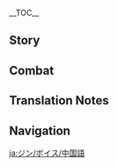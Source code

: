 {{CharacterTabs}}
{{LanguageTabs}}

__TOC__
==Story==
{{VO/Story
|character           = Jean
|language            = zh
|language_s          = zh
|language_t          = zh-tw
|name_s              = 琴
|name_t              = 琴

|vo_01_01_title_s    = 初次见面…
|vo_01_01_title_t    = 初次見面…
|vo_01_01_subtitle   = Hello
|vo_01_01_file       = VO_{language}{character} Hello.ogg
|vo_01_01_tx_s       = 「蒲公英骑士」，琴，申请入队。从今往后，我的荣誉与忠诚将与你同在！
|vo_01_01_tx_t       = 「蒲公英騎士」，琴，申請入隊。從今往後，我的榮譽與忠誠將與{{MC|你|妳}}同在！
|vo_01_01_rm         = "Pǔgōngyīng Qíshí", Qín, shēnqǐng rùduì. Cóngjīn wǎnghòu, wǒ de róngyù yǔ zhōngchéng jiāng yǔ nǐ tǒngzài!
|vo_02_01_title_s    = 闲聊・行动
|vo_02_01_title_t    = 閒聊・行動
|vo_02_01_subtitle   = Chat: Operation
|vo_02_01_file       = VO_{language}{character} Chat - Operation.ogg
|vo_02_01_tx_s       = 行动起来吧，我们不该在这里停留。
|vo_02_01_tx_t       = 行動起來吧，我們不該在這裡停留。
|vo_02_01_rm         = Xíngdòng qǐlái ba, wǒmen bùgāi zài zhèlǐ tíngliú.
|vo_02_02_title_s    = 闲聊・骑士团
|vo_02_02_title_t    = 閒聊・騎士團
|vo_02_02_subtitle   = Chat: Knights of Favonius
|vo_02_02_file       = VO_{language}{character} Chat - Knights of Favonius.ogg
|vo_02_02_tx_s       = 骑士团的大家…有没有认真工作呢？
|vo_02_02_tx_t       = 騎士團的大家…有沒有認真工作呢？
|vo_02_02_rm         = Qíshì-tuán de dàjiā... yǒuméiyǒu rènzhēn gōngzuò ne?
|vo_02_03_title_s    = 闲聊・目标
|vo_02_03_title_t    = 閒聊・目標
|vo_02_03_subtitle   = Chat: Target
|vo_02_03_file       = VO_{language}{character} Chat - Target.ogg
|vo_02_03_tx_s       = 走吧，前往下一个目标！
|vo_02_03_tx_t       = 走吧，前往下一個目標！
|vo_02_03_rm         = Zǒu ba, qiánwǎng xiàyīgè mùbiāo!
|vo_03_01_title_s    = 下雨的时候…
|vo_03_01_title_t    = 下雨的時候…
|vo_03_01_subtitle   = When It Rains
|vo_03_01_file       = VO_{language}{character} When It Rains.ogg
|vo_03_01_tx_s       = 下雨也无法阻挡我的脚步。
|vo_03_01_tx_t       = 下雨也無法阻擋我的腳步。
|vo_03_01_rm         = Xiàyǔ yě wúfǎ zǔdǎng wǒ de jiǎobù.
|vo_03_02_title_s    = 雨过天晴…
|vo_03_02_title_t    = 雨過天晴…
|vo_03_02_subtitle   = After the Rain
|vo_03_02_file       = VO_{language}{character} After the Rain.ogg
|vo_03_02_tx_s       = 这样的天气，正适合行动。
|vo_03_02_tx_t       = 這樣的天氣，正適合行動。
|vo_03_02_rm         = Zhèyàng de tiānqì, zhèng shìhé xíngdòng.
|vo_03_03_title_s    = 下雪的时候…
|vo_03_03_title_t    = 下雪的時候…
|vo_03_03_subtitle   = When It Snows
|vo_03_03_file       = VO_{language}{character} When It Snows.ogg
|vo_03_03_tx_s       = 下雪了，要注意战靴的保养啊。
|vo_03_03_tx_t       = 下雪了，要注意戰靴的保養啊。
|vo_03_03_rm         = Xiàxuěle, yào zhùyì zhànxuē de bǎoyǎng a.
|vo_03_04_title_s    = 起风的时候…
|vo_03_04_title_t    = 起風的時候…
|vo_03_04_subtitle   = When It's Windy
|vo_03_04_file       = VO_{language}{character} When It's Windy.ogg
|vo_03_04_tx_s       = 舒适的天气。
|vo_03_04_tx_t       = 舒適的天氣。
|vo_03_04_rm         = Shūshì de tiānqì.
|vo_03_05_title_s    = 刮大风了…
|vo_03_05_title_t    = 颳大風了…
|vo_03_05_subtitle   = When the Wind Is Blowing
|vo_03_05_file       = VO_{language}{character} When the Wind Is Blowing.ogg
|vo_03_05_tx_s       = 传说，那天也刮着罕见的大风…
|vo_03_05_tx_t       = 傳說，那天也颳著罕見的大風…
|vo_03_05_rm         = Chuánshuō, nàtiān yě guāzhe hǎnjiàn de dàfēng...
|vo_04_01_title_s    = 早上好…
|vo_04_01_title_t    = 早安…
|vo_04_01_subtitle   = Good Morning
|vo_04_01_file       = VO_{language}{character} Good Morning.ogg
|vo_04_01_tx_s       = 「一日之计在于晨」，今天也请加油。
|vo_04_01_tx_t       = 「一日之計在於晨」，今天也請加油。
|vo_04_01_rm         = "Yīrìzhījì zài yú chén", jīntiān yě qǐng jiāyóu.
|vo_04_02_title_s    = 中午好…
|vo_04_02_title_t    = 午安…
|vo_04_02_subtitle   = Good Afternoon
|vo_04_02_file       = VO_{language}{character} Good Afternoon.ogg
|vo_04_02_tx_s       = 好，现在开始处理任务吧。
|vo_04_02_tx_t       = 好，現在開始處理任務吧。
|vo_04_02_rm         = Hǎo, xiànzài kāishǐ chǔlǐ rènwù ba.
|vo_04_03_title_s    = 晚上好…
|vo_04_03_title_t    = 晚上好…
|vo_04_03_subtitle   = Good Evening
|vo_04_03_file       = VO_{language}{character} Good Evening.ogg
|vo_04_03_tx_s       = 看样子，差不多已经对咖啡免疫了。如果有什么替代品的话…问问丽莎好了。
|vo_04_03_tx_t       = 看樣子，差不多已經對咖啡免疫了。如果有什麼替代品的話…問問麗莎好了。
|vo_04_03_rm         = Kàn yàngzi, chàbùduō yǐjīng duì kāfēi miǎnyìle. Rúguǒ yǒu shénme tìdàipǐn dehuà... Wènwèn Lìshā hǎole.
|vo_04_04_title_s    = 晚安…
|vo_04_04_title_t    = 晚安…
|vo_04_04_subtitle   = Good Night
|vo_04_04_file       = VO_{language}{character} Good Night.ogg
|vo_04_04_tx_s       = 今日的修炼就到此为止，做得很棒，辛苦你了。
|vo_04_04_tx_t       = 今日的修煉就到此為止，做得很棒，辛苦{{MC|你|妳}}了。
|vo_04_04_rm         = Jīnrì de xiūliàn jiù dàocǐwéizhǐ, zuò de hěnbàng, xīnkǔ nǐle.
|vo_05_01_title_s    = 关于琴自己…
|vo_05_01_title_t    = 關於琴自己…
|vo_05_01_subtitle   = About {character}
|vo_05_01_file       = VO_{language}{character} About {character}.ogg
|vo_05_01_tx_s       = 今天为了保护民众，把五座遗迹守卫斩成了碎片。唉，我还需要继续磨练自己…这么珍贵的文化遗产，下次应该尝试空手制服…
|vo_05_01_tx_t       = 今天為了保護民眾，把五座遺蹟守衛斬成了碎片。唉，我還需要繼續磨練自己…這麼珍貴的文化遺產，下次應該嘗試空手制伏…
|vo_05_01_rm_s       = Jīntiān wèile bǎohù mínzhòng, bǎ wǔ zuò Yíjì Shǒuwèi zhǎnchéngle suìpiàn. Ai, wǒ hái xūyào jìxù móliàn zìjǐ... Zhème zhēnguì de wénhuà yíchǎn, xiàcì yīnggāi chángshì kōngshǒu zhìfú...
|vo_05_01_rm_t       = Jīntiān wèile bǎohù mínzhòng, bǎ wǔ zuò Yíjī Shǒuwèi zhǎnchéngle suìpiàn. Ai, wǒ hái xūyào jìxù móliàn zìjǐ... Zhème zhēnguì de wénhuà yíchǎn, xiàcì yīnggāi chángshì kōngshǒu zhìfú...
|vo_06_01_title_s    = 关于我们・信条
|vo_06_01_title_t    = 關於我們・信條
|vo_06_01_subtitle   = About Us: Creed
|vo_06_01_file       = VO_{language}{character} About Us - Creed.ogg
|vo_06_01_tx_s       = 我会全力帮助你，当然，如果你的方向偏离了正义，我也会毫不犹豫地指出。
|vo_06_01_tx_t       = 我會全力幫助{{MC|你|妳}}，當然，如果{{MC|你|妳}}的方向偏離了正義，我也會毫不猶豫地指出。
|vo_06_01_rm         = Wǒ huì quánlì bāngzhù nǐ, dāngrán, rúguǒ nǐ de fāngxiàng piānlíle zhèngyì, wǒ yě huì háobù yóuyù de zhǐchū.
|vo_06_02_title_s    = 关于我们・誓言
|vo_06_02_title_t    = 關於我們・誓言
|vo_06_02_subtitle   = About Us: Oath
|vo_06_02_friendship = 6
|vo_06_02_file       = VO_{language}{character} About Us - Oath.ogg
|vo_06_02_tx_s       = 我以此剑起誓，必将胜利献给你。
|vo_06_02_tx_t       = 我以此劍起誓，必將勝利獻給{{MC|你|妳}}。
|vo_06_02_rm         = Wǒ yǐ cǐjiàn qǐshì, bìjiāng shènglì xiàn'gěi nǐ.
|vo_06_03_title_s    = 关于我们・任务
|vo_06_03_title_t    = 關於我們・任務
|vo_06_03_subtitle   = About Us: Quest
|vo_06_03_friendship = 6
|vo_06_03_file       = VO_{language}{character} About Us - Quest.ogg
|vo_06_03_tx_s       = 任务可是不会自动完成的，但适当放松一下也好。今天就破例午休几分钟吧。
|vo_06_03_tx_t       = 任務可是不會自動完成的，但適當放鬆一下也好。今天就破例午休幾分鐘吧。
|vo_06_03_rm         = Rènwù kěshì bùhuì zìdòng wánchéng de, dàn shìdàng fàngsōng yīxià yě hǎo. Jīntiān jiù pòlì wǔxiū jǐ fēnzhōng ba.
|vo_07_01_title_s    = 关于「神之眼」…
|vo_07_01_title_t    = 關於「神之眼」…
|vo_07_01_subtitle   = About the [[Vision]]
|vo_07_01_friendship = 4
|vo_07_01_file       = VO_{language}{character} About the Vision.ogg
|vo_07_01_tx_s       = 「永护蒙德」是古恩希尔德家族的家训。每当驱动「神之眼」，我都会想起母亲、还有蒙德民众的期盼。为蒙德而战，为自由而战&mdash;&mdash;我，在所不辞。
|vo_07_01_tx_t       = 「永護蒙德」是古恩希爾德家族的家訓。每當驅動「神之眼」，我都會想起母親、還有蒙德民眾的期盼。為蒙德而戰，為自由而戰&mdash;&mdash;我，在所不辭。
|vo_07_01_rm_s       = "Yǒnghù Méngdé" shì Gǔ'ēnxī'ěrdé Jiāzú de jiāxùn. Měi dāng qūdòng "Shénzhīyǎn", wǒ dōuhuì xiǎngqǐ mǔqīn, háiyǒu Méngdé mínzhòng de qīpàn. Wèi Méngdé ér zhàn, wèi zìyóu ér zhàn{{lmdash}} Wǒ, zàisuǒbùcí.
|vo_07_01_rm_t       = "Yǒnghù Méngdé" shì Gǔ'ēnxī'ěrdé Jiāzú de jiāxùn. Měi dāng qūdòng "Shénzhīyǎn", wǒ dōuhuì xiǎngqǐ mǔqīn, háiyǒu Méngdé mínzhòng de qípàn. Wèi Méngdé ér zhàn, wèi zìyóu ér zhàn{{lmdash}} Wǒ, zàisuǒbùcí.
|vo_07_02_title_s    = 有什么想要分享…
|vo_07_02_title_t    = 有什麼想要分享…
|vo_07_02_subtitle   = Something to Share
|vo_07_02_file       = VO_{language}{character} Something to Share.ogg
|vo_07_02_tx_s       = 我谨代表西风骑士团，向你为蒙德所做的一切致以谢意。还请你劳逸结合，量力而…怎么了，你突然笑了起来，我说了什么奇怪的话吗？
|vo_07_02_tx_t       = 我謹代表西風騎士團，向{{MC|你|妳}}為蒙德所做的一切致以謝意。還請{{MC|你|妳}}勞逸結合，量力而…怎麼了，{{MC|你|妳}}突然笑了起來，我說了什麼奇怪的話嗎？
|vo_07_02_rm_s       = Wǒ jǐn dàibiǎo Xīfēng Qíshì-tuán, xiàng nǐ wèi Méngdé suǒzuò de yīqiè zhìyǐ xièyì. Hái qǐng nǐ láoyì jiéhé, liànglì ér... Zěnmele, nǐ tūrán xiàole qǐlái, wǒ shuōle shénme qíguài dehuà ma?
|vo_07_02_rm_t       = Wǒ jǐn dàibiǎo Xīfēng Qíshì-tuán, xiàng nǐ wèi Méngdé suǒzuò de yīqiè zhìyǐ xièyì. Hái qǐng nǐ láoyì jiéhé, liànglì ér... Zěnmele, nǐ túrán xiàole qǐlái, wǒ shuōle shénme qíguài dehuà ma?
|vo_07_03_title_s    = 感兴趣的见闻…
|vo_07_03_title_t    = 感興趣的見聞…
|vo_07_03_subtitle   = Interesting Things
|vo_07_03_file       = VO_{language}{character} Interesting Things.ogg
|vo_07_03_tx_s       = 「蒲公英，蒲公英，跟风一起，到远方去吧。」…它乘上风，说不定连天空岛都能飞到呢。
|vo_07_03_tx_t       = 「蒲公英，蒲公英，跟風一起，到遠方去吧。」…它乘上風，說不定連天空島都能飛到呢。
|vo_07_03_rm         = "Púgōngyīng, púgōngyīng, gēnfēng yīqǐ, dào yuǎnfāng qù ba." ...Tā chéng shàngfēng, shuōbudìng lián Tiānkōng-dǎo dōu néng fēidào ne.
|vo_08_01_title_s    = 关于芭芭拉…
|vo_08_01_title_t    = 關於芭芭拉…
|vo_08_01_subtitle   = About [[Barbara]]
|vo_08_01_friendship = 4
|vo_08_01_file       = VO_{language}{character} About Barbara.ogg
|vo_08_01_tx_s       = 芭芭拉非常努力，只不过有时过于勉强自己…嗯？问我为什么了解得这么清楚？因为西风教会也归属骑士团管辖。
|vo_08_01_tx_t       = 芭芭拉非常努力，只不過有時過於勉強自己…嗯？問我為什麼瞭解得這麼清楚？因為西風教會也歸屬騎士團管轄。
|vo_08_01_rm         = Bābālā fēicháng nǔlì, zhǐbùguò yǒushí guòyú miǎnqiáng zìjǐ... Ǹg? Wèn wǒ wèishénme liǎojiě dé zhème qīngchǔ? Yīnwèi Xīfēng Jiàohuì yě guīshǔ Qíshì-tuán guǎnxiá.
|vo_08_02_title_s    = 关于丽莎…
|vo_08_02_title_t    = 關於麗莎…
|vo_08_02_subtitle   = About [[Lisa]]
|vo_08_02_friendship = 4
|vo_08_02_file       = VO_{language}{character} About Lisa.ogg
|vo_08_02_tx_s       = 丽莎，有她在的话，我会安心很多。
|vo_08_02_tx_t       = 麗莎，有她在的話，我會安心很多。
|vo_08_02_rm         = Lìshā, yǒu tā zài dehuà, wǒ huì ānxīn hěnduō.
|vo_08_03_title_s    = 关于安柏…
|vo_08_03_title_t    = 關於安柏…
|vo_08_03_subtitle   = About [[Amber]]
|vo_08_03_friendship = 4
|vo_08_03_file       = VO_{language}{character} About Amber.ogg
|vo_08_03_tx_s       = 安柏这段时间确实有所成长。希望有朝一日，她的事迹也会被吟游诗人传颂。
|vo_08_03_tx_t       = 安柏這段時間確實有所成長。希望有朝一日，她的事蹟也會被吟遊詩人傳頌。
|vo_08_03_rm_s       = Ānbó zhèduàn shíjiān quèshí yǒusuǒ chéngzhǎng. Xīwàng yǒuzhāoyīrì, tā de shìjì yě huì bèi yínyóu-shīrén chuánsòng.
|vo_08_03_rm_t       = Ānbó zhèduàn shíjiān quèshí yǒusuǒ chéngzhǎng. Xīwàng yǒuzhāoyīrì, tā de shìjī yě huì bèi yínyóu-shīrén chuánsòng.
|vo_08_04_title_s    = 关于凯亚…
|vo_08_04_title_t    = 關於凱亞…
|vo_08_04_subtitle   = About [[Kaeya]]
|vo_08_04_friendship = 4
|vo_08_04_file       = VO_{language}{character} About Kaeya.ogg
|vo_08_04_tx_s       = 是吗…凯亚也向你提出建言了啊。他是一名优秀的西风骑士，这点毋庸置疑。
|vo_08_04_tx_t       = 是嗎…凱亞也向{{MC|你|妳}}提出建言了啊。他是一名優秀的西風騎士，這點毋庸置疑。
|vo_08_04_rm         = Shì ma... Kǎiyà yě xiàng nǐ tíchū jiànyánle a. Tā shì yīmíng yōuxiù de Xīfēng Qíshì, zhèdiǎn wúyōng zhìyí.
|vo_08_05_title_s    = 关于可莉…
|vo_08_05_title_t    = 關於可莉…
|vo_08_05_subtitle   = About [[Klee]]
|vo_08_05_friendship = 4
|vo_08_05_file       = VO_{language}{character} About Klee.ogg
|vo_08_05_tx_s       = 虽说玩乐是孩子的天性，但可莉中意的玩具却都是些危险品。让人难以放心。
|vo_08_05_tx_t       = 雖說玩樂是孩子的天性，但可莉中意的玩具卻都是些危險品。讓人難以放心。
|vo_08_05_rm_s       = Suīshuō wánlè shì háizi de tiānxìng, dàn Kělì zhòngyì de wánjù dōushì xiē wēixiánpǐn, ràng rén nányǐ fàngxīn.
|vo_08_05_rm_t       = Suīshuō wánlè shì háizi de tiānxìng, dàn Kělì zhòngyì de wánjù dōushì xiē wéixiánpǐn, ràng rén nányǐ fàngxīn.
|vo_08_06_title_s    = 关于阿贝多…
|vo_08_06_title_t    = 關於阿貝多…
|vo_08_06_subtitle   = About [[Albedo]]
|vo_08_06_friendship = 4
|vo_08_06_file       = VO_{language}{character} About Albedo.ogg
|vo_08_06_tx_s       = 「天才」这种名词，或许正是为了阿贝多这样的人准备的吧。
|vo_08_06_tx_t       = 「天才」這種名詞，或許正是為了阿貝多這樣的人準備的吧。
|vo_08_06_rm         = "Tiāncái" zhè zhǒng míngcí, huòxǔ zhèngshì wèile Ābèiduō zhèyàng de rén zhǔnbèi de ba.
|vo_08_07_title_s    = 关于法尔伽…
|vo_08_07_title_t    = 關於法爾伽…
|vo_08_07_subtitle   = About [[Varka]]
|vo_08_07_friendship = 4
|vo_08_07_file       = VO_{language}{character} About Varka.ogg
|vo_08_07_tx_s       = 法尔伽大团长，他是西风骑士团的当代传奇。等到他凯旋归来的那一天，就请你亲自和他交谈吧。相信你也能从中受益。
|vo_08_07_tx_t       = 法爾伽大團長，他是西風騎士團的當代傳奇。等到他凱旋歸來的那一天，就請{{MC|你|妳}}親自和他交談吧。相信{{MC|你|妳}}也能從中受益。
|vo_08_07_rm_s       = Fǎ'ěrjiā Dà-tuánzhǎng, tā shì Xīfēng Qíshì-tuán de dāngdài chuánqí. Děngdào tā kǎixuán guīlái de nàyītiān, jiù qǐngnǐ qīnzì hé tā jiāotán ba. Xiāngxìn nǐ yě néng cóngzhōng shòuyì.
|vo_08_07_rm_t       = Fǎ'ěrjiā Dà-tuánzhǎng, tā shì Xīfēng Qíshì-tuán de dāngdài chuánqí. Děngdào tā kǎixuán guīlái de nàyītiān, jiù qǐngnǐ qīnzì hàn tā jiāotán ba. Xiāngxìn nǐ yě néng cóngzhōng shòuyì.
|vo_08_08_title_s    = 关于诺艾尔…
|vo_08_08_title_t    = 關於諾艾爾…
|vo_08_08_subtitle   = About [[Noelle]]
|vo_08_08_friendship = 4
|vo_08_08_file       = VO_{language}{character} About Noelle.ogg
|vo_08_08_tx_s       = 诺艾尔，嗯…那个努力想要成为西风骑士的少女。她的内心仍有软弱之处，现在这个阶段，也许还不适合让她接触外界的凶险。
|vo_08_08_tx_t       = 諾艾爾，嗯…那個努力想要成為西風騎士的少女。她的內心仍有軟弱之處，現在這個階段，也許還不適合讓她接觸外界的兇險。
|vo_08_08_rm         = Nuò'ài'ěr, ǹg... Nàge nǔlì xiǎngyào chéngwéi Xīfēng Qíshì de shàonǚ. Tā de nèixīn réng yǒu ruǎnruò zhī chù, xiànzài zhège jiēduàn, yěxǔ hái bù shìhé ràng tā jiēchù wàijiè de xiōngxiǎn.
|vo_08_09_title_s    = 关于罗莎莉亚…
|vo_08_09_title_t    = 關於蘿莎莉亞…
|vo_08_09_subtitle   = About [[Rosaria]]
|vo_08_09_friendship = 4
|vo_08_09_file       = VO_{language}{character} About Rosaria.ogg
|vo_08_09_tx_s       = 罗莎莉亚修女总是把「麻烦」挂在嘴边，实际却十分称职。上次我和她说「如果觉得麻烦也可以找我帮忙」，她却回答「这样更麻烦」。嗯…我果然还有很多欠缺啊。
|vo_08_09_tx_t       = 蘿莎莉亞修女總是把「麻煩」掛在嘴邊，實際卻十分稱職。上次我和她說「如果覺得麻煩也可以找我幫忙」，她卻回答「這樣更麻煩」。嗯…我果然還有很多欠缺啊。
|vo_08_09_rm_s       = Luōshālìyà-xiūnǚ zǒng shì bǎ "máfan" guà zài zuǐbiān, shíjì què shífēn chènzhí. Shàngcì wǒ hé tā shuō "Rúguǒ juéde máfan yě kěyǐ zhǎo wǒ bāngmáng", tā què huídá "zhèyàng gèng máfan". Ǹg... Wǒ guǒrán hái yǒu hěnduō qiànquē a.
|vo_08_09_rm_t       = Luōshālìyà-xiūnǚ zǒng shì bǎ "máfan" guà zài zuǐbiān, shíjì què shífēn chèngzhí. Shàngcì wǒ hàn tā shuō "Rúguǒ juéde máfan yě kěyǐ zhǎo wǒ bāngmáng", tā què huídá "zhèyàng gèng máfan". Ǹg... Wǒ guǒrán hái yǒu hěnduō qiànquē a.
|vo_08_10_title_s    = 关于迪卢克・愧欠
|vo_08_10_title_t    = 關於迪盧克・愧歉
|vo_08_10_subtitle   = About [[Diluc]]: Disillusion
|vo_08_10_friendship = 4
|vo_08_10_file       = VO_{language}{character} About Diluc - Disillusion.ogg
|vo_08_10_tx_s       = 迪卢克前辈对骑士团的指摘事出有因，即使心中愧疚也无法改变既定的结果…我只想通过我的努力，让他对骑士团有所改观…嗯，这是我的责任。
|vo_08_10_tx_t       = 迪盧克前輩對騎士團的指摘事出有因，即使心中愧疚也無法改變既定的結果…我只想通過我的努力，讓他對騎士團有所改觀…嗯，這是我的責任。
|vo_08_10_rm         = Dílúkè-qiánbèi duì Qíshì-tuán de zhǐzhāi shìchūyǒuyīn, jíshǐ xīnzhōng kuìjiù yě wúfǎ gǎibiàn jìdìng de jiéguǒ... Wǒ zhǐxiǎng tōngguò wǒ de nǔlì, ràng tā duì Qíshì-tuán yǒu suǒ gǎiguān... Ǹg, zhèshì wǒ de zérèn.
|vo_08_11_title_s    = 关于迪卢克・敬重
|vo_08_11_title_t    = 關於迪盧克・敬重
|vo_08_11_subtitle   = About Diluc: Respect
|vo_08_11_friendship = 4
|vo_08_11_file       = VO_{language}{character} About Diluc - Respect.ogg
|vo_08_11_tx_s       = 迪卢克…是一位非常可敬的前辈。虽然我们选择的道路不同，但这份共通的守护蒙德的心意，我能感受得到。
|vo_08_11_tx_t       = 迪盧克…是一位非常可敬的前輩。雖然我們選擇的道路不同，但這份共通的守護蒙德的心意，我能感受得到。
|vo_08_11_rm         = Dílúkè... shì yīwèi fēicháng kějìng de qiánbèi. Suīrán wǒmen xuǎnzé de dàolù bùtóng, dàn zhè fèn gòngtōng de shǒuhù Méngdé de xīnyì, wǒ néng gǎnshòu dédào.
|vo_08_12_title_s    = 关于砂糖…
|vo_08_12_title_t    = 關於砂糖…
|vo_08_12_subtitle   = About [[Sucrose]]
|vo_08_12_friendship = 4
|vo_08_12_file       = VO_{language}{character} About Sucrose.ogg
|vo_08_12_tx_s       = 作为炼金术士，砂糖也算天赋异禀。况且她的身边还有阿贝多指点，未来应该不用担心。只是…不，没什么，沉浸在自己的世界里，也不算坏事吧。
|vo_08_12_tx_t       = 作為煉金術士，砂糖也算天賦異稟。況且她的身邊還有阿貝多指點，未來應該不用擔心。只是…不，沒什麼，沉浸在自己的世界裡，也不算壞事吧。
|vo_08_12_rm         = Zuòwéi liànjīnshù-shì, Shātáng yě suàn tiānfù yìbǐng. Kuàngqiě tā de shēnbiān hái yǒu Ābèiduō zhǐdiǎn, wèilái yīnggāi bùyòng dānxīn. Zhǐshì... Bù, méishénme, chénjìn zài zìjǐ de shìjiè lǐ, yě bùsuàn huàishì ba.
|vo_08_13_title_s    = 关于优菈…
|vo_08_13_title_t    = 關於優菈…
|vo_08_13_subtitle   = About [[Eula]]
|vo_08_13_friendship = 4
|vo_08_13_file       = VO_{language}{character} About Eula.ogg
|vo_08_13_tx_s       = 优菈？咳…请不要对她的身世耿耿于怀，西风骑士会公正地评价每个人。优菈明辨是非，才华出众，偶尔发表危险言论，也只是她的性格使然。哪怕她总是说要挑战我，我也不介意。
|vo_08_13_tx_t       = 優菈？咳…請不要對她的身世耿耿於懷，西風騎士會公正地評價每個人。優菈明辨是非、才華出眾，偶爾發表危險言論也只是她的性格使然。哪怕她總是說要挑戰我，我也不介意。
|vo_08_13_rm_s       = Yōulā? Kè... Qǐng bùyào duì tā de shēnshì gěnggěngyúhuái, Xīfēng Qíshì huì gōngzhèng de píngjià měigèrén. Yōulā míngbiànshìfēi, cáihuá chūzhòng, ǒu'ěr fābiǎo wéixiǎn yánlùn, yě zhǐshì tā dì xìnggé shǐrán. Nǎpà tā zǒng shì shuō yào tiǎozhàn wǒ, wǒ yě bù jièyì.
|vo_08_13_rm_t       = 
|vo_08_14_title_s    = 关于米卡…
|vo_08_14_title_t    = 關於米卡…
|vo_08_14_friendship = 4
|vo_08_14_subtitle   = About [[Mika]]
|vo_08_14_file       = VO_{language}{character} About Mika.ogg
|vo_08_14_tx_s       = 大团长选中米卡作为远征队的前侦骨干，不仅是出于任务需要，更是看中了他踏实勤恳的品质。从我个人角度而言，我也很荣幸能与这样的同伴共事。
|vo_08_14_tx_t       = 大團長選中米卡作為遠征隊的主要前偵，不僅是出於任務需要，更是看中了他踏實勤懇的品質。從我個人角度而言，我也很榮幸能與這樣的同伴共事。
|vo_08_14_rm         = 
|vo_09_01_title_s    = 想要了解琴・其一
|vo_09_01_title_t    = 想要瞭解琴・其一
|vo_09_01_subtitle   = More About {character}: I
|vo_09_01_file       = VO_{language}{character} More About {character} - 01.ogg
|vo_09_01_tx_s       = 我肩负着西风骑士团的信任，还有蒙德民众的期待。为此，我不能松懈。
|vo_09_01_tx_t       = 我肩負著西風騎士團的信任，還有蒙德民眾的期待。為此，我不能鬆懈。
|vo_09_01_rm_s       = Wǒ jiānfùzhe Xīfēng Qíshì-tuán de xìnrèn, háiyǒu Méngdé mínzhòng de qīdài. Wèicǐ, wǒ bùnéng sōngxiè.
|vo_09_01_rm_t       = Wǒ jiānfùzhe Xīfēng Qíshì-tuán de xìnrèn, háiyǒu Méngdé mínzhòng de qídài. Wèicǐ, wǒ bùnéng sōngxiè.
|vo_09_02_title_s    = 想要了解琴・其二
|vo_09_02_title_t    = 想要瞭解琴・其二
|vo_09_02_subtitle   = More About {character}: II
|vo_09_02_friendship = 3
|vo_09_02_file       = VO_{language}{character} More About {character} - 02.ogg
|vo_09_02_tx_s       = 温妮莎的「蒲公英骑士」之名传承至今，曾经有无数伟大的骑士获授这一荣誉。我不能辱没这个名字。因此，决不能松懈。要成为守护众人的坚盾与利剑。
|vo_09_02_tx_t       = 溫妮莎的「蒲公英騎士」之名傳承至今，曾經有無數偉大的騎士獲授這一榮譽。我不能辱沒這個名字。因此，絕不能鬆懈。要成為守護眾人的堅盾與利劍。
|vo_09_02_rm_s       = Wēnnīshā de "Púgōngyīng Qíshì" zhī míng chuánchéng zhìjīn, céngjīng yǒu wúshù wěidà de Qíshì huòshòu zhè yī róngyù. Wǒ bùnéng rǔmò zhège míngzì. Yīncǐ, jué bùnéng sōngxiè. Yào chéngwéi shǒuhù zhòngrén de jiāndùn yǔ lìjiàn.
|vo_09_02_rm_t       = Wēnníshā de "Púgōngyīng Qíshì" zhī míng chuánchéng zhìjīn, céngjīng yǒu wúshù wěidà de Qíshì huòshòu zhè yī róngyù. Wǒ bùnéng rǔmò zhège míngzì. Yīncǐ, jué bùnéng sōngxiè. Yào chéngwéi shǒuhù zhòngrén de jiāndùn yǔ lìjiàn.
|vo_09_03_title_s    = 想要了解琴・其三
|vo_09_03_title_t    = 想要瞭解琴・其三
|vo_09_03_subtitle   = More About {character}: III
|vo_09_03_friendship = 4
|vo_09_03_file       = VO_{language}{character} More About {character} - 03.ogg
|vo_09_03_tx_s       = 无论是传奇故事还是史书，都只记载了伟大骑士的功绩。难道，他们一次也不曾迷失过吗…？<br>风啊，请指引我前进的道路。
|vo_09_03_tx_t       = 無論是傳奇故事還是史書，都只記載了偉大騎士的功績。難道，他們一次也不曾迷失過嗎…？<br>風啊，請指引我前進的道路。
|vo_09_03_rm_s       = Wúlùn shì chuánqí gùshì háishì shǐshū, dōu zhǐ jìzǎile wěidà Qíshì de gōngjì. Nándào, tāmen yīcì yě bùcéng míshīguò ma...?<br>Fēng a, qǐng zhǐyǐn wǒ qiánjìn de dàolù.
|vo_09_03_rm_t       = Wúlùn shì chuánqí gùshì háishì shǐshū, dōu zhǐ jìzǎile wěidà Qíshì de gōngjī. Nándào, tāmen yīcì yě bùcéng míshīguò ma...?<br>Fēng a, qǐng zhǐyǐn wǒ qiánjìn de dàolù.
|vo_09_04_title_s    = 想要了解琴・其四
|vo_09_04_title_t    = 想要瞭解琴・其四
|vo_09_04_subtitle   = More About {character}: IV
|vo_09_04_friendship = 5
|vo_09_04_file       = VO_{language}{character} More About {character} - 04.ogg
|vo_09_04_tx_s       = 全身心投入工作的时候，烦恼和时间会一并被忘却。「你是最适合做这种事情的人选。」…那个时候，大团长法尔伽就是这样对我说的。
|vo_09_04_tx_t       = 全身心投入工作的時候，煩惱和時間會一併被忘卻。「妳是最適合做這種事情的人選。」…那個時候，大團長法爾伽就是這樣對我說的。
|vo_09_04_rm_s       = Quán shēnxīn tóurù gōngzuò de shíhòu, fánnǎo hé shíjiān huì yībìng bèi wàngquè. "Nǐ shì zuì shìhé zuò zhèzhǒng shìqíng de rénxuǎn." ...Nàge shíhòu, Dà-tuánzháng Fǎ'ěrjiā jiùshì zhèyàng duì wǒ shuō de.
|vo_09_04_rm_t       = Quán shēnxīn tóurù gōngzuò de shíhòu, fánnǎo hàn shíjiān huì yībìng bèi wàngquè. "Nǐ shì zuì shìhé zuò zhèzhǒng shìqíng de rénxuǎn." ...Nàge shíhòu, Dà-tuánzháng Fǎ'ěrjiā jiùshì zhèyàng duì wǒ shuō de.
|vo_09_05_title_s    = 想要了解琴・其五
|vo_09_05_title_t    = 想要瞭解琴・其五
|vo_09_05_subtitle   = More About {character}: V
|vo_09_05_friendship = 6
|vo_09_05_file       = VO_{language}{character} More About {character} - 05.ogg
|vo_09_05_tx_s       = 与你同行时，前进的道路变得无比清晰。就好像，终于有人能依靠，这究竟是…<br>不，一定是我还不够努力。绝对不能松懈，不能辜负西风骑士团和蒙德…但是，谢谢你。
|vo_09_05_tx_t       = 與{{MC|你|妳}}同行時，前進的道路變得無比清晰。就好像，終於有人能依靠，這究竟是…<br>不，一定是我還不夠努力。絕對不能鬆懈，不能辜負西風騎士團和蒙德…但是，謝謝{{MC|你|妳}}。
|vo_09_05_rm_s       = Yǔ nǐ tóngxíng shí, qiánjìn de dàolù biàn dé wúbǐ qīngxī. Jiù hǎoxiàng, zhōngyú yǒurén néng yīkào, zhè jiūjìng shì...<br>Bù, yīdìng shì wǒ hái bùgòu nǔlì. Juéduì bùnéng sōngxiè, bùnéng gūfù Xīfēng Qíshì-tuán hé Méngdé... Dànshì, xièxiè nǐ.
|vo_09_05_rm_t       = Yǔ nǐ tóngxíng shí, qiánjìn de dàolù biàn dé wúbǐ qīngxī. Jiù hǎoxiàng, zhōngyú yǒurén néng yīkào, zhè jiùjìng shì...<br>Bù, yīdìng shì wǒ hái bùgòu nǔlì. Juéduì bùnéng sōngxiè, bùnéng gūfù Xīfēng Qíshì-tuán hàn Méngdé... Dànshì, xièxiè nǐ.
|vo_10_01_title_s    = 琴的爱好…
|vo_10_01_title_t    = 琴的愛好…
|vo_10_01_subtitle   = {character}'s Hobbies
|vo_10_01_file       = VO_{language}{character} Hobbies.ogg
|vo_10_01_tx_s       = 或许可以和你聊聊书上那些英雄传记。嗯，你听说过「坎瑞亚英雄王」的故事吗？
|vo_10_01_tx_t       = 或許可以和{{MC|你|妳}}聊聊書上那些英雄傳記。嗯，{{MC|你|妳}}聽說過「坎瑞亞英雄王」的故事嗎？
|vo_10_01_rm_s       = Huòxǔ kěyǐ hé nǐ liáoliáo shūshàng nàxiē yīngxióng zhuànjì. Ǹg, nǐ tīngshuōguò "Kǎnruìyǎ Yīngxióng Wáng" de gùshì ma?
|vo_10_01_rm_t       = Huòxǔ kěyǐ hàn nǐ liáoliáo shūshàng nàxiē yīngxióng zhuànjì. Ǹg, nǐ tīngshuōguò "Kǎnruìyǎ Yīngxióng Wáng" de gùshì ma?
|vo_10_02_title_s    = 琴的烦恼…
|vo_10_02_title_t    = 琴的煩惱…
|vo_10_02_subtitle   = {character}'s Troubles
|vo_10_02_file       = VO_{language}{character} Troubles.ogg
|vo_10_02_tx_s       = 假如有什么神奇的药剂，喝了就不需要睡觉…嗯，要不明天问问丽莎吧？
|vo_10_02_tx_t       = 假如有什麼神奇的藥劑，喝了就不需要睡覺…嗯，要不明天問問麗莎吧？
|vo_10_02_rm         = Jiǎrú yǒu shénme shénqí de yàojì, hēle jiù bùxūyào shuìjiào... Ǹg, yàobù míngtiān wènwèn Lìshā ba?
|vo_10_03_title_s    = 喜欢的食物…
|vo_10_03_title_t    = 喜歡的食物…
|vo_10_03_subtitle   = Favorite Food
|vo_10_03_file       = VO_{language}{character} Favorite Food.ogg
|vo_10_03_tx_s       = 猫尾酒馆的披萨…很久没吃过了。如果能外送到办公室就好了呢。
|vo_10_03_tx_t       = 貓尾酒館的披薩…很久沒吃過了。如果能外送到辦公室就好了呢。
|vo_10_03_rm         = Māowěi Jiǔguǎn de pīsà... Hěnjiǔ méi chīguòle. Rúguǒ néng wàisòng dào bàngōngshì jiù hǎole ne.
|vo_10_04_title_s    = 讨厌的食物…
|vo_10_04_title_t    = 討厭的食物…
|vo_10_04_subtitle   = Least Favorite Food
|vo_10_04_file       = VO_{language}{character} Least Favorite Food.ogg
|vo_10_04_tx_s       = 优秀的骑士不能挑食。
|vo_10_04_tx_t       = 優秀的騎士不能挑食。
|vo_10_04_rm         = Yōuxiù de Qíshì bùnéng tiāoshí.

<!-- Receiving a Gift -->
|vo_11_01_title_s    = 收到赠礼・其一
|vo_11_01_title_t    = 收到贈禮・其一
|vo_11_01_subtitle   = Receiving a Gift: I
|vo_11_01_file       = VO_{language}{character} Receiving a Gift - 01.ogg
|vo_11_01_tx_s       = 不仅味道好，还兼顾了健康。让你费心了。
|vo_11_01_tx_t       = 不僅味道好，還兼顧了健康。讓{{MC|你|妳}}費心了。
|vo_11_01_rm         = Bùjǐn wèidào hǎo, hái jiān'gù le jiànkāng. Ràng nǐ fèixīnle.
|vo_11_02_title_s    = 收到赠礼・其二
|vo_11_02_title_t    = 收到贈禮・其二
|vo_11_02_subtitle   = Receiving a Gift: II
|vo_11_02_file       = VO_{language}{character} Receiving a Gift - 02.ogg
|vo_11_02_tx_s       = 嗯，精神振奋不少。谢谢你。
|vo_11_02_tx_t       = 嗯，精神振奮不少。謝謝{{MC|你|妳}}。
|vo_11_02_rm         = Ǹg, jīngshén zhènfèn bùshǎo. Xièxiè nǐ.
|vo_11_03_title_s    = 收到赠礼・其三
|vo_11_03_title_t    = 收到贈禮・其三
|vo_11_03_subtitle   = Receiving a Gift: III
|vo_11_03_file       = VO_{language}{character} Receiving a Gift - 03.ogg
|vo_11_03_tx_s       = 呼…总之，辛苦你了。
|vo_11_03_tx_t       = 呼…總之，辛苦{{MC|你|妳}}了。
|vo_11_03_rm         = Hū... Zǒngzhī, xīnkǔ nǐ le.
|vo_12_01_title_s    = 生日…
|vo_12_01_title_t    = 生日…
|vo_12_01_subtitle   = Birthday
|vo_12_01_file       = VO_{language}{character} Birthday.ogg
|vo_12_01_tx_s       = 今天是值得庆祝的日子。要说为何的话，因为这是受风护佑的你，诞生的日子啊。既然是生日，那就好好休息一下吧。<br>咳咳…祝你生日快乐…<br>啊，请原谅我的冒昧。不知这份礼物，是否能令你满意呢？
|vo_12_01_tx_t       = 今天是值得慶祝的日子。要說為何的話，因為這是受風護佑的{{MC|你|妳}}，誕生的日子啊。既然是生日，那就好好休息一下吧。<br>咳咳…祝{{MC|你|妳}}生日快樂…<br>啊，請原諒我的冒昧。不知這份禮物，是否能令{{MC|你|妳}}滿意呢？
|vo_12_01_rm_s       = Jīntiān shì zhídé qìngzhù de rìzi. Yàoshuō wèihé dehuà, yīnwèi zhè shì shòufēng hùyòu de nǐ, dànshēng de rìzi a. Jìrán shì shēngrì, nà jiù hǎohǎo xiūxi yīxià ba.<br>Kèke... Zhù nǐ shēngrì kuàilè...<br>A, qǐng yuánliàng wǒ de màomèi. Bùzhī zhèfèn lǐwù, shìfǒu néng lìng nǐ mǎnyì ne?
|vo_12_01_rm_t       = Jīntiān shì zhídé qìngzhù de rìzi. Yàoshuō wèihé dehuà, yīnwèi zhè shì shòufēng hùyòu de nǐ, dànshēng de rìzi a. Jìrán shì shēngrì, nà jiù hǎohǎo xiūxí yīxià ba.<br>Kèke... Zhù nǐ shēngrì kuàilè...<br>A, qǐng yuánliàng wǒ de màomèi. Bùzhī zhèfèn lǐwù, shìfǒu néng lìng nǐ mǎnyì ne?
|vo_13_01_title_s    = 突破的感受・起
|vo_13_01_title_t    = 突破的感受・起
|vo_13_01_subtitle   = Feelings About Ascension: Intro
|vo_13_01_ascension  = 1
|vo_13_01_file       = VO_{language}{character} Feelings About Ascension - 01.ogg
|vo_13_01_tx_s       = 好，一鼓作气前往下一个目标。
|vo_13_01_tx_t       = 好，一鼓作氣前往下一個目標。
|vo_13_01_rm         = Hǎo, yīgǔzuòqì qiánwǎng xiàyīgè mùbiāo.
|vo_13_02_title_s    = 突破的感受・承
|vo_13_02_title_t    = 突破的感受・承
|vo_13_02_subtitle   = Feelings About Ascension: Building Up
|vo_13_02_ascension  = 2
|vo_13_02_file       = VO_{language}{character} Feelings About Ascension - 02.ogg
|vo_13_02_tx_s       = 只要风不停歇，我就不会停下脚步。
|vo_13_02_tx_t       = 只要風不停歇，我就不會停下腳步。
|vo_13_02_rm         = Zhǐyào fēng bù tíngxiē, wǒ jiù bùhuì tíng xià jiǎobù.
|vo_13_03_title_s    = 突破的感受・转
|vo_13_03_title_t    = 突破的感受・轉
|vo_13_03_subtitle   = Feelings About Ascension: Climax
|vo_13_03_ascension  = 4
|vo_13_03_file       = VO_{language}{character} Feelings About Ascension - 03.ogg
|vo_13_03_tx_s       = 就算暂时获得了平静，也不能掉以轻心。身为代理团长，我必须未雨绸缪。
|vo_13_03_tx_t       = 就算暫時獲得了平靜，也不能掉以輕心。身為代理團長，我必須未雨綢繆。
|vo_13_03_rm_s       = Jiùsuàn zànshí huòdele píngjìng, yě bùnéng diàoyǐqīngxīn. Shēnwèi Dàilǐ Tuánzhǎng, wǒ bìxū wèiyǔ-chóumóu.
|vo_13_03_rm_t       = Jiùsuàn zhànshí huòdele píngjìng, yě bùnéng diàoyǐqīngxīn. Shēnwèi Dàilǐ Tuánzhǎng, wǒ bìxū wèiyǔ-chóumóu.
|vo_13_04_title_s    = 突破的感受・合
|vo_13_04_title_t    = 突破的感受・合
|vo_13_04_subtitle   = Feelings About Ascension: Conclusion
|vo_13_04_ascension  = 6
|vo_13_04_file       = VO_{language}{character} Feelings About Ascension - 04.ogg
|vo_13_04_tx_s       = 我做得还不够好。自从与你相遇，一直承蒙你的关照。这份感激…<br>风啊，请容许我的私心。并非作为代理团长，只是作为「琴」，在此起誓&mdash;&mdash;我的剑将与你同在。
|vo_13_04_tx_t       = 我做得還不夠好。自從與{{MC|你|妳}}相遇，一直承蒙{{MC|你|妳}}的關照。這份感激…<br>風啊，請容許我的私心。並非作為代理團長，只是作為「琴」，在此起誓&mdash;&mdash;我的劍將與{{MC|你|妳}}同在。
|vo_13_04_rm         = Wǒ zuòde hái bùgòu hǎo. Zìcóng yǔ nǐ xiāngyù, yīzhí chéngméng nǐ de guānzhào. Zhè fèn gǎnjī...<br>Fēng a, qǐng róngxǔ wǒ de sīxīn. Bìngfēi zuòwéi Dàilǐ Tuánzhǎng, zhǐshì zuòwéi "Qín", zàicǐ qǐshì{{lmdash}} Wǒ de jiàn jiāng yǔ nǐ tóngzài.
}}

==Combat==
{{Combat VO
|character           = Jean
|language            = zh

|skill_1_tx_s        = 一决胜负！
|skill_1_tx_t        = 一決勝負！
|skill_1_rm          = Yījué-shèngfù!
|skill_2_tx_s        = …哈！
|skill_2_tx_t        = …哈！
|skill_2_rm          = ...Hà!
|skill_3_tx_s        = …散！
|skill_3_tx_t        = …散！
|skill_3_rm          = ...Sàn!

|burst_1_tx_s        = 风，回应我吧。
|burst_1_tx_t        = 風，回應我吧。
|burst_1_rm          = Fēng, huíyìng wǒ ba.
|burst_2_tx_s        = 以剑为誓！
|burst_2_tx_t        = 以劍為誓！
|burst_2_rm          = Yǐ jiàn wéi shì!
|burst_3_tx_s        = 风之神，请指引我们。
|burst_3_tx_t        = 風之神，請指引我們。
|burst_3_rm          = Fēngzhīshén, qǐng zhíyǐn wǒmen.

|sprint-s_1_file     = Sprint Start 01,Sprint Start 02,Sprint Start 03

|glider_1_file       = Deploying Wind Glider 01,Deploying Wind Glider 02,Deploying Wind Glider 03

|chest_1_tx_s        = 惊喜的收获。
|chest_1_tx_t        = 驚喜的收穫。
|chest_1_rm          = Jīngxǐ de shōuhuò.
|chest_2_tx_s        = 嗯，真是幸运的一天。
|chest_2_tx_t        = 嗯，真是幸運的一天。
|chest_2_rm          = Ǹg, zhēnshì xìngyùn de yītiān.
|chest_3_tx_s        = 希望大家都能获得宝藏。
|chest_3_tx_t        = 希望大家都能獲得寶藏。
|chest_3_rm          = Xīwàng dàjiā dōunéng huòdé bǎozàng.

|low-hp_1_tx_s       = 我，没事…！
|low-hp_1_tx_t       = 我，沒事…！
|low-hp_1_rm         = Wǒ, méishì...!
|low-hp_2_tx_s       = 还有同伴…需要保护…
|low-hp_2_tx_t       = 還有同伴…需要保護…
|low-hp_2_rm         = Hǎiyǒu tóngbàn... xūyào bǎohù...
|low-hp_3_tx_s       = 还不能放弃…
|low-hp_3_tx_t       = 還不能放棄…
|low-hp_3_rm         = Hǎi bùnéng fàngqì...

|ally-low-hp_1_tx_s  = 你受伤了…请暂时退后吧！
|ally-low-hp_1_tx_t  = 你受傷了…請暫時退後吧！
|ally-low-hp_1_rm_s  = Nǐ shòushāngle... Qǐng zhànshí tuìhòu ba!
|ally-low-hp_1_rm_t  = Nǐ shòushāngle... Qǐng zhànshí tuìhòu ba!
|ally-low-hp_2_tx_s  = 让我来吧。
|ally-low-hp_2_tx_t  = 讓我來吧。
|ally-low-hp_2_rm    = Ràng wǒ lái ba.

|fallen_1_tx_s       = 蒙德…
|fallen_1_tx_t       = 蒙德…
|fallen_1_rm         = Méngdé...
|fallen_2_tx_s       = 个人的力量是有极限的…
|fallen_2_tx_t       = 個人的力量是有極限的…
|fallen_2_rm         = Gèrén de lìliàng shì yǒu jíxiàn de...
|fallen_3_tx_s       = 我…还不够称职…
|fallen_3_tx_t       = 我…还不够稱職…
|fallen_3_rm_s       = Wǒ... hái bùgòu chènzhí...
|fallen_3_rm_t       = Wǒ... hái bùgòu chèngzhí...

|hit-l_1_file        = Light Hit Taken 01,Light Hit Taken 02,Light Hit Taken 03,Light Hit Taken 04,Light Hit Taken 05,Light Hit Taken 06

|hit-h_1_tx_s        = 这点伤而已！
|hit-h_1_tx_t        = 這點傷而已！
|hit-h_1_rm          = Zhèdiǎn shāng éryǐ!
|hit-h_2_file        = Heavy Hit Taken 02,Heavy Hit Taken 03,Heavy Hit Taken 04,Heavy Hit Taken 05,Heavy Hit Taken 06

|join_1_tx_s         = 随时可以出发。
|join_1_tx_t         = 隨時可以出發。
|join_1_rm           = Suíshí kéyǐ chūfā.
|join_2_tx_s         = 已做好万全准备。
|join_2_tx_t         = 已做好萬全準備。
|join_2_rm           = Yǐjīng zuòhǎo wànquán zhǔnbèi.
|join_3_tx_s         = 听凭风引。
|join_3_tx_t         = 聽憑風引。
|join_3_rm           = Tīngpíng fēngyǐn.

|atk-l_1_file        = Light Attack 01,Light Attack 02,Light Attack 03,Light Attack 04,Light Attack 05,Light Attack 06

|atk-m_1_file        = Mid Attack 01,Mid Attack 02

|atk-h_1_file        = Heavy Attack 01,Heavy Attack 02

|climb_1_file        = Climbing 01,Climbing 02,Climbing 03,Climbing 04,Climbing 05

|jump_1_file         = Jumping 01,Jumping 02,Jumping 03,Jumping 04,Jumping 05
}}

==Translation Notes==
{{Reflist|group=TN •}}

==Navigation==
{{Character Navbox|VO-ZH}}

[[ja:ジン/ボイス/中国語]]